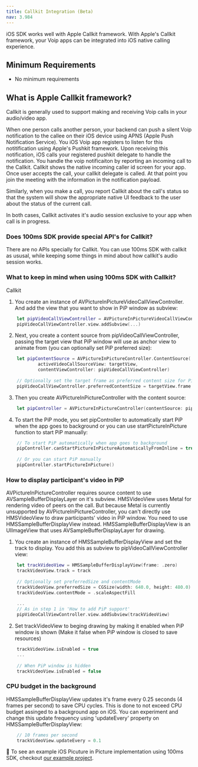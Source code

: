 ```yaml
---
title: Callkit Integration (Beta)
nav: 3.984
---
```


iOS SDK works well with Apple Callkit framework. With Apple's Callkit framework, your Voip apps can be integrated into iOS native calling experience.

## Minimum Requirements

-   No minimum requirements

## What is Apple Callkit framework?

Callkit is generally used to support making and receiving Voip calls in your audio/video app.

When one person calls another person, your backend can push a silent Voip notification to the callee on their iOS device using APNS (Apple Push Notification Service). You iOS Voip app registers to listen for this notitification using Apple's Pushkit framework. Upon receiving this notification, iOS calls your registered pushkit delegate to handle the notification. You handle the voip notificaiton by reporting an incoming call to the Callkit. Callkit shows the native incoming caller id screen for your app. Once user accepts the call, your callkit delegate is called. At that point you join the meeting with the information in the notification payload.

Similarly, when you make a call, you report Callkit about the call's status so that the system will show the appropriate native UI feedback to the user about the status of the current call.

In both cases, Callkit activates it's audio session exclusive to your app when call is in progress.

### Does 100ms SDK provide special API's for Callkit?

There are no APIs specially for Callkit. You can use 100ms SDK with callkit as ususal, while keeping some things in mind about how callkit's audio session works.

### What to keep in mind when using 100ms SDK with Callkit?

Callkit

1. You create an instance of AVPictureInPictureVideoCallViewController. And add the view that you want to show in PiP window as subview:

```swift
    let pipVideoCallViewController = AVPictureInPictureVideoCallViewController()
    pipVideoCallViewController.view.addSubview(...)
  ```

2. Next, you create a content source from pipVideoCallViewController, passing the target view that PiP window will use as anchor view to animate from (you can optionally set PiP preferred size):

```swift
    let pipContentSource = AVPictureInPictureController.ContentSource(
            activeVideoCallSourceView: targetView,
            contentViewController: pipVideoCallViewController)
            
    // Optionally set the target frame as preferred content size for PiP window
    pipVideoCallViewController.preferredContentSize = targetView.frame.size
  ```
  
3. Then you create AVPictureInPictureController with the content source:

```swift
    let pipController = AVPictureInPictureController(contentSource: pipContentSource)
  ```
  
4. To start the PiP mode, you set pipController to automatically start PiP when the app goes to background or you can use startPictureInPicture function to start PiP manually:

```swift
    // To start PiP automatically when app goes to background
    pipController.canStartPictureInPictureAutomaticallyFromInline = true
            
    // Or you can start PiP manually
    pipController.startPictureInPicture()
  ```
  
### How to display participant's video in PiP

AVPictureInPictureController requires source content to use AVSampleBufferDisplayLayer on it's subview. HMSVideoView uses Metal for rendering video of peers on the call. But because Metal is currently unsupported by AVPictureInPictureController, you can't directly use HMSVideoView to draw participants' video in PiP window. You need to use HMSSampleBufferDisplayView instead. HMSSampleBufferDisplayView is an UIImageView that uses AVSampleBufferDisplayLayer for drawing.

1. You create an instance of HMSSampleBufferDisplayView and set the track to display. You add this as subview to pipVideoCallViewController view:

```swift
    let trackVideoView = HMSSampleBufferDisplayView(frame: .zero)
    trackVideoView.track = track
    
    // Optionally set preferredSize and contentMode
    trackVideoView.preferredSize = CGSize(width: 640.0, height: 480.0)
    trackVideoView.contentMode = .scaleAspectFill
    
    ...
    // As in step 1 in 'How to add PiP support'
    pipVideoCallViewController.view.addSubview(trackVideoView)
  ```
  
2. Set trackVideoView to beging drawing by making it enabled when PiP window is shown (Make it false when PiP window is closed to save resources)

```swift
    trackVideoView.isEnabled = true
    ...
    
    // When PiP window is hidden
    trackVideoView.isEnabled = false
  ```
  
### CPU budget in the background
HMSSampleBufferDisplayView updates it's frame every 0.25 seconds (4 frames per second) to save CPU cycles. This is done to not exceed CPU budget assinged to a background app on iOS. You can experiment and change this update frequency using 'updateEvery' property on HMSSampleBufferDisplayView:

```swift
    // 10 frames per second
    trackVideoView.updateEvery = 0.1
  ```

👀 To see an example iOS Picuture in Picture implementation using 100ms SDK, checkout [our example project](https://github.com/100mslive/100ms-ios-sdk/tree/main/Example).

